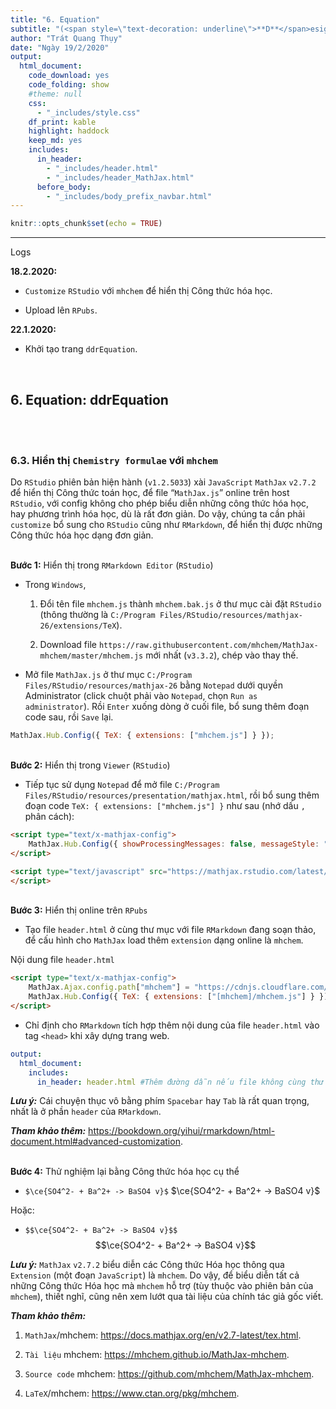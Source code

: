 ```yaml
---
title: "6. Equation"
subtitle: "(<span style=\"text-decoration: underline\">**D**</span>esign <span style=\"text-decoration: underline\">**D**</span>ocuments with <span style=\"text-decoration: underline\">**RMarkdown**</span>)"
author: "Trát Quang Thụy"
date: "Ngày 19/2/2020"
output: 
  html_document: 
    code_download: yes
    code_folding: show
    #theme: null
    css:
      - "_includes/style.css"
    df_print: kable
    highlight: haddock
    keep_md: yes
    includes:
      in_header:
        - "_includes/header.html"
        - "_includes/header_MathJax.html"
      before_body:
        - "_includes/body_prefix_navbar.html"
---
```


```r
knitr::opts_chunk$set(echo = TRUE)
```

---

<div class="logs">
<div class="logs-caption">Logs</div>
<div class="logs-content">
**18.2.2020:**

- `Customize` `RStudio` với `mhchem` để hiển thị Công thức hóa học.

- Upload lên `RPubs`.

**22.1.2020:**

- Khởi tạo trang  `ddrEquation`.

</div></div>
<br/>

<div class="content-fck-font-size">

## 6. Equation: ddrEquation
<br/><br/>

<!--
https://www.facebook.com/babymouse.nice/posts/4043399262352910
-->

### 6.3. Hiển thị `Chemistry formulae` với `mhchem`

Do `RStudio` phiên bản hiện hành (`v1.2.5033`) xài `JavaScript` `MathJax` `v2.7.2` để hiển thị Công thức toán học, để file "`MathJax.js`" online trên host `RStudio`, với config không cho phép biểu diễn những công thức hóa học, hay phương trình hóa học, dù là rất đơn giản. Do vậy, chúng ta cần phải `customize` bổ sung cho  `RStudio` cũng như `RMarkdown`, để hiển thị được những Công thức hóa học dạng đơn giản.

<br/>
**Bước 1:** Hiển thị trong `RMarkdown Editor` (`RStudio`)

* Trong `Windows`,

  1. Đổi tên file `mhchem.js` thành `mhchem.bak.js` ở thư mục cài đặt `RStudio` (thông thường là `C:/Program Files/RStudio/resources/mathjax-26/extensions/TeX`).

  2. Download file `https://raw.githubusercontent.com/mhchem/MathJax-mhchem/master/mhchem.js` mới nhất (`v3.3.2`), chép vào thay thế.

* Mở file `MathJax.js` ở thư mục `C:/Program Files/RStudio/resources/mathjax-26` bằng `Notepad` dưới quyền Administrator (click chuột phải vào `Notepad`, chọn `Run as administrator`). Rồi `Enter` xuống dòng ở cuối file, bổ sung thêm đoạn code sau, rồi `Save` lại.

```javascript
MathJax.Hub.Config({ TeX: { extensions: ["mhchem.js"] } });
```

<br/>
**Bước 2:** Hiển thị trong `Viewer` (`RStudio`)

* Tiếp tục sử dụng `Notepad` để mở file `C:/Program Files/RStudio/resources/presentation/mathjax.html`, rồi bổ sung thêm đoạn code `TeX: { extensions: ["mhchem.js"] }` như sau (nhớ dấu `,` phân cách):

```html
<script type="text/x-mathjax-config">
    MathJax.Hub.Config({ showProcessingMessages: false, messageStyle: "none", TeX: { extensions: ["mhchem.js"] } });
</script>

<script type="text/javascript" src="https://mathjax.rstudio.com/latest/MathJax.js?config=TeX-AMS-MML_HTMLorMML">
</script>
```

<br/>
**Bước 3:** Hiển thị online trên `RPubs`

* Tạo file `header.html` ở cùng thư mục với file `RMarkdown` đang soạn thảo, để cấu hình cho `MathJax` load thêm `extension` dạng online là `mhchem`.

Nội dung file `header.html`
```html
<script type="text/x-mathjax-config">
    MathJax.Ajax.config.path["mhchem"] = "https://cdnjs.cloudflare.com/ajax/libs/mathjax-mhchem/3.3.2";
    MathJax.Hub.Config({ TeX: { extensions: ["[mhchem]/mhchem.js"] } });
</script>
```

* Chỉ định cho `RMarkdown` tích hợp thêm nội dung của file `header.html` vào tag `<head>` khi xây dựng trang web.

```yml
output: 
  html_document: 
    includes:
      in_header: header.html #Thêm đường dẫn nếu file không cùng thư mục.
```

***Lưu ý:*** Cái chuyện thục vô bằng phím `Spacebar` hay `Tab` là rất quan trọng, nhất là ở phần `header` của `RMarkdown`.

***Tham khảo thêm:*** <a target="_parent" href="https://bookdown.org/yihui/rmarkdown/html-document.html#advanced-customization">https://bookdown.org/yihui/rmarkdown/html-document.html#advanced-customization</a>.

<br/>
**Bước 4:** Thử nghiệm lại bằng Công thức hóa học cụ thể

* `$\ce{SO4^2- + Ba^2+ -> BaSO4 v}$` $\ce{SO4^2- + Ba^2+ -> BaSO4 v}$

Hoặc:

* `$$\ce{SO4^2- + Ba^2+ -> BaSO4 v}$$` $$\ce{SO4^2- + Ba^2+ -> BaSO4 v}$$

***Lưu ý:*** `MathJax` `v2.7.2` biểu diễn các Công thức Hóa học thông qua `Extension` (một đoạn `JavaScript`) là `mhchem`. Do vậy, để biểu diễn tất cả những Công thức Hóa học mà `mhchem` hỗ trợ (tùy thuộc vào phiên bản của `mhchem`), thiết nghĩ, cũng nên xem lướt qua tài liệu của chính tác giả gốc viết.

***Tham khảo thêm:***

1. `MathJax`/mhchem: <a target="_parent" href="https://docs.mathjax.org/en/v2.7-latest/tex.html">https://docs.mathjax.org/en/v2.7-latest/tex.html</a>.

2. `Tài liệu` mhchem: <a target="_parent" href="https://mhchem.github.io/MathJax-mhchem">https://mhchem.github.io/MathJax-mhchem</a>.

3. `Source code` mhchem: <a target="_parent" href="https://github.com/mhchem/MathJax-mhchem">https://github.com/mhchem/MathJax-mhchem</a>.

4. `LaTeX`/mhchem: <a target="_parent" href="https://www.ctan.org/pkg/mhchem">https://www.ctan.org/pkg/mhchem</a>.

</div>
<br/><br/><br/><br/>
